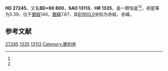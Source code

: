 {{Starbox begin
| name = HD 27245
}}
{{Starbox observe
| epoch = [[J2000.0|J2000.0]]
| constell = {{星座名待查}}<ref name=SIMBAD>{{cite web
 | url=http://simbad.u-strasbg.fr/simbad/sim-id?Ident=HR+1335
 | title=Pulsating variable Star
 | publisher=Centre de Données astronomiques de Strasbourg
 | work=SIMBAD
 | accessdate=2012-07-13
 | archive-date=2016-03-16
 | archive-url=https://web.archive.org/web/20160316204253/http://simbad.u-strasbg.fr/simbad/sim-id?Ident=HR+1335
 }}</ref><ref name=DATA>{{cite web
 | url=http://vizier.u-strasbg.fr/viz-bin/VizieR-5?-out.add=.&-source=5050&-corr=PK=HR&-out.max=9999&HR=1335
 | title=VizieR Detailed Page
 | accessdate=2012-07-13
 | archive-date=2016-03-05
 | archive-url=https://web.archive.org/web/20160305014855/http://vizier.u-strasbg.fr/viz-bin/VizieR-5?-out.add=.&-source=5050&-corr=PK=HR&-out.max=9999&HR=1335
 | dead-url=no
 }}</ref>
| 星官 = 
| ra = {{RA|4|21|47.6}}<ref name=SIMBAD /><ref name=DATA />
| dec = {{DEC|+60|44|8}}<ref name=SIMBAD /><ref name=DATA />
| appmag_v = 5.39<ref name=SIMBAD /><ref name=DATA />
}}
{{Starbox character
| class = M0III<ref name=SIMBAD /><ref name=DATA />
| b-v = 1.49<ref name=SIMBAD /><ref name=DATA />
| u-b = 1.81<ref name=SIMBAD /><ref name=DATA />
| r-i = <ref name=SIMBAD /><ref name=DATA />
| variable = 
}}
{{Starbox astrometry
| radial_v = 1.81
| prop_mo_ra = 29
| parallax = 
| p_error = 
}}
{{Starbox catalog
| names =BD+60 800，[[SAO星表|SAO]] 13113，[[HD星表|HD]] 27245，[[HR星表|HR]] 1335}}
{{Starbox reference |Simbad=HR+1335}}
{{Starbox end}}

'''HD 27245'''，又名'''BD+60 800'''，'''SAO 13113'''、'''HR 1335'''，是一颗恒星<ref name=SIMBAD /><ref name=DATA />，视星等为5.39，位于[[銀道座標系|銀經]]146，[[銀道座標系|銀緯]]7.67，其[[B1900.0|B1900.0]]坐标为赤經{{RA|4|13|5.5}}，赤緯{{DEC|+60|7.67|52}}。

== 参考文献 ==
{{reflist}}

{{star-stub}}

[[Category:HD和HDE天體|27245]]
[[Category:HR天體|1335]]
[[Category:SAO天體|13113]]
[[Category:鹿豹座|Category:鹿豹座]]